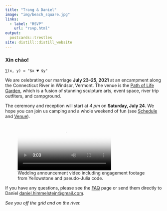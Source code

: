 ```yaml
---
title: "Trang & Daniel"
image: "img/beach_square.jpg"
links:
  - label: "RSVP"
    url: "rsvp.html"
output: 
  postcards::trestles
site: distill::distill_website
---
```


### Xin chào!

`⅀(x, y) = "$x ♥️ $y"`

We are celebrating our marriage **July 23--25, 2021** at an encampment along the Connecticut River in Windsor, Vermont.
The venue is the [Path of Life Garden](https://greatriveroutfitters.com/news-and-events/welcome-to-the-path-of-life-sculpture-garden),
which is a fusion of stunning sculpture arts, event space, river trip outfiters, and campground.

The ceremony and reception will start at _4 pm_ on **Saturday, July 24**.
We hope you can join us camping and a whole weekend of fun (see [Schedule](/schedule) and [Venue](venue)).

![Wedding announcement video including engagement footage from Yellowstone and pseudo-Julia code.](img/engagement-wedding-announcement.mp4){poster=img/carbon.svg}

If you have any questions, please see the [FAQ](faq) page or send them directly to Daniel <daniel.himmelstein@gmail.com>.

_See you off the grid and on the river._
